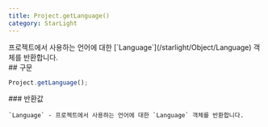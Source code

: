 ```yaml
---
title: Project.getLanguage()
category: StarLight
---
```


<Section>
  프로젝트에서 사용하는 언어에 대한 [`Language`](/starlight/Object/Language) 객체를 반환합니다.
</Section>
<Section>
  ## 구문

  ~~~js
  Project.getLanguage();
  ~~~

  <Section>
    ### 반환값

    `Language` - 프로젝트에서 사용하는 언어에 대한 `Language` 객체를 반환합니다.
  </Section>
</Section>